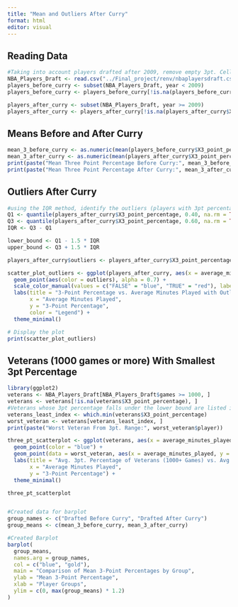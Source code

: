 ```yaml
---
title: "Mean and Outliers After Curry"
format: html
editor: visual
---
```


## Reading Data

```r
#Taking into account players drafted after 2009, remove empty 3pt. Cells
NBA_Players_Draft <- read.csv("../Final_project/renv/nbaplayersdraft.csv")
players_before_curry <- subset(NBA_Players_Draft, year < 2009)
players_before_curry <- players_before_curry[!is.na(players_before_curry$X3_point_percentage), ]

players_after_curry <- subset(NBA_Players_Draft, year >= 2009)
players_after_curry <- players_after_curry[!is.na(players_after_curry$X3_point_percentage), ]
```

## Means Before and After Curry

```r
mean_3_before_curry <- as.numeric(mean(players_before_curry$X3_point_percentage, na.rm =TRUE))
mean_3_after_curry <- as.numeric(mean(players_after_curry$X3_point_percentage, na.rm = TRUE))
print(paste("Mean Three Point Percentage Before Curry:", mean_3_before_curry))
print(paste("Mean Three Point Percentage After Curry:", mean_3_after_curry))
```

## Outliers After Curry

```r
#using the IQR method, identify the outliers (players with 3pt percentage less than the lower bound or greater than upper bound)
Q1 <- quantile(players_after_curry$X3_point_percentage, 0.40, na.rm = TRUE)
Q3 <- quantile(players_after_curry$X3_point_percentage, 0.60, na.rm = TRUE)
IQR <- Q3 - Q1

lower_bound <- Q1 - 1.5 * IQR
upper_bound <- Q3 + 1.5 * IQR

players_after_curry$outliers <- players_after_curry$X3_point_percentage < lower_bound | players_after_curry$X3_point_percentage > upper_bound

scatter_plot_outliers <- ggplot(players_after_curry, aes(x = average_minutes_played, y = X3_point_percentage)) +
  geom_point(aes(color = outliers), alpha = 0.7) +  
  scale_color_manual(values = c("FALSE" = "blue", "TRUE" = "red"), labels = c("Non-Outlier", "Outlier")) +
  labs(title = "3-Point Percentage vs. Average Minutes Played with Outliers After Curry",
       x = "Average Minutes Played",
       y = "3-Point Percentage",
       color = "Legend") +
  theme_minimal()

# Display the plot
print(scatter_plot_outliers)


```

## Veterans (1000 games or more) With Smallest 3pt Percentage

```r
library(ggplot2)
veterans <- NBA_Players_Draft[NBA_Players_Draft$games >= 1000, ]
veterans <- veterans[!is.na(veterans$X3_point_percentage), ]
#Veterans whose 3pt percentage falls under the lower bound are listed in the veterans_least_3pt_percentage subset
veterans_least_index <- which.min(veterans$X3_point_percentage)
worst_veteran <- veterans[veterans_least_index, ]
print(paste("Worst Veteran From 3pt. Range:", worst_veteran$player))

three_pt_scatterplot <- ggplot(veterans, aes(x = average_minutes_played, y = X3_point_percentage)) + 
  geom_point(color = "blue") +
  geom_point(data = worst_veteran, aes(x = average_minutes_played, y = X3_point_percentage), color = "red", size = 3) + 
  labs(title = "Avg. 3pt. Percentage of Veterans (1000+ Games) vs. Avg. Minutes Played",
       x = "Average Minutes Played",
       y = "3-Point Percentage") + 
  theme_minimal()

three_pt_scatterplot



```
```r
#Created data for barplot
group_names <- c("Drafted Before Curry", "Drafted After Curry")
group_means <- c(mean_3_before_curry, mean_3_after_curry)

#Created Barplot
barplot(
  group_means,
  names.arg = group_names,
  col = c("blue", "gold"),
  main = "Comparison of Mean 3-Point Percentages by Group",
  ylab = "Mean 3-Point Percentage",
  xlab = "Player Groups",
  ylim = c(0, max(group_means) * 1.2)
)
```